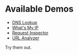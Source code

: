 # Available Demos

- [DNS Lookup](/demos/dns-lookup)
- [What's My IP](/demos/whats-my-ip)
- [Request Inspector](/demos/request-inspector)
- [URL Analyzer](/demos/url-analyzer)

Try them out.
